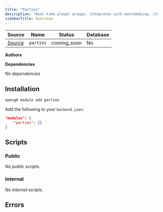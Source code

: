 ```yaml
---
title: "Parties"
description: "Real-time player groups. Integrates with matchmaking. (Coming mid-2024)"
sidebarTitle: Overview
---
```


| Source                                                                           | Name       | Status     | Database     |
| -------------------------------------------------------------------------------- | ---------- | ---------- | ------------ |
| [Source](https://github.com/rivet-gg/opengb-modules/tree/main/modules/parties) | `parties` | coming_soon | No |

**Authors**



**Dependencies**

_No dependencies_

## Installation

<Tabs>

<Tab title="CLI">

```sh CLI
opengb module add parties
```

</Tab>

<Tab title="backend.json">

Add the following to your `backend.json`:

```json backend.json
"modules": {
	"parties": {}
}

```
</Tab>

</Tabs>



## Scripts

### Public

<CardGroup>_No public scripts._</CardGroup>

### Internal

<CardGroup>_No internal scripts._</CardGroup>

## Errors


